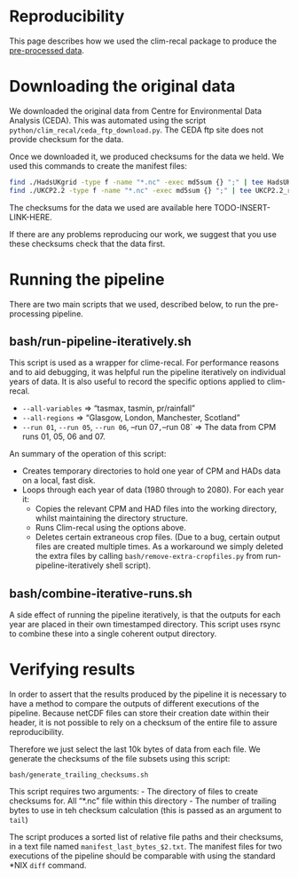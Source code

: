 # Reproducibility

This page describes how we used the clim-recal package to produce the [pre-processed data](download).

# Downloading the original data

We downloaded the original data from Centre for Environmental Data Analysis (CEDA). This was automated using the script `python/clim_recal/ceda_ftp_download.py`. The CEDA ftp site does not provide checksum for the data.

Once we downloaded it, we produced checksums for the data we held. We used this commands to create the manifest files:

```bash
find ./HadsUKgrid -type f -name "*.nc" -exec md5sum {} ";" | tee HadsUKgrid_raw_data_manifest.txt
find ./UKCP2.2 -type f -name "*.nc" -exec md5sum {} ";" | tee UKCP2.2_raw_data_manifest.txt
```

The checksums for the data we used are available here TODO-INSERT-LINK-HERE.

If there are any problems reproducing our work, we suggest that you use these checksums check that the data first.


# Running the pipeline

There are two main scripts that we used, described below, to run the pre-processing pipeline.

## bash/run-pipeline-iteratively.sh

This script is used as a wrapper for clime-recal. For performance reasons and to aid debugging, it was helpful run the pipeline iteratively on individual years of data. It is also useful to record the specific options applied to clim-recal. 

* `--all-variables` => "tasmax, tasmin, pr/rainfall"
* `--all-regions` => "Glasgow, London, Manchester, Scotland"
* `--run 01`, `--run 05`, `--run 06`, --run 07`, `--run 08` => The data from CPM runs 01, 05, 06 and 07.

An summary of the operation of this script:

* Creates temporary directories to hold one year of CPM and HADs data on a local, fast disk.
* Loops through each year of data (1980 through to 2080). For each year it:
    * Copies the relevant CPM and HAD files into the working directory, whilst maintaining the directory structure.
    * Runs Clim-recal using the options above.
    * Deletes certain extraneous crop files. (Due to a bug, certain output files are created multiple times. As a workaround we simply deleted the extra files by calling `bash/remove-extra-cropfiles.py` from run-pipeline-iteratively shell script).


## bash/combine-iterative-runs.sh

A side effect of running the pipeline iteratively, is that the outputs for each year are placed in their own timestamped directory. This script uses rsync to combine these into a single coherent output directory.

# Verifying results

In order to assert that the results produced by the pipeline it is necessary to have a method to compare the outputs of different executions of the pipeline. Because netCDF files can store their creation date within their header, it is not possible to rely on a checksum of the entire file to assure reproducibility.

Therefore we just select the last 10k bytes of data from each file. We generate the checksums of the file subsets using this script:

`bash/generate_trailing_checksums.sh`

This script requires two arguments:
- The directory of files to create checksums for. All "*.nc" file within this directory 
- The number of trailing bytes to use in teh checksum calculation (this is passed as an argument to `tail`)

The script produces a sorted list of relative file paths and their checksums, in a text file named `manifest_last_bytes_$2.txt`. The manifest files for two executions of the pipeline should be comparable with using the standard *NIX `diff` command.




